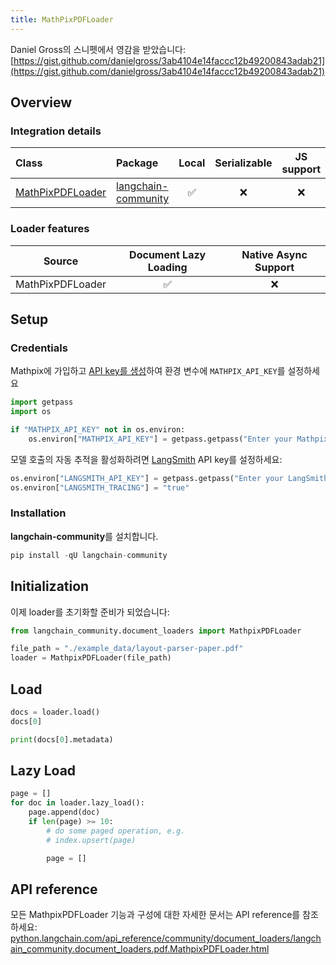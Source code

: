 ```yaml
---
title: MathPixPDFLoader
---
```


Daniel Gross의 스니펫에서 영감을 받았습니다: [https://gist.github.com/danielgross/3ab4104e14faccc12b49200843adab21](https://gist.github.com/danielgross/3ab4104e14faccc12b49200843adab21)

## Overview

### Integration details

| Class | Package | Local | Serializable | JS support|
| :--- | :--- | :---: | :---: |  :---: |
| [MathPixPDFLoader](https://python.langchain.com/api_reference/community/document_loaders/langchain_community.document_loaders.pdf.MathpixPDFLoader.html) | [langchain-community](https://python.langchain.com/api_reference/community/index.html) | ✅ | ❌ | ❌ |

### Loader features

| Source | Document Lazy Loading | Native Async Support
| :---: | :---: | :---: |
| MathPixPDFLoader | ✅ | ❌ |

## Setup

### Credentials

Mathpix에 가입하고 [API key를 생성](https://mathpix.com/docs/ocr/creating-an-api-key)하여 환경 변수에 `MATHPIX_API_KEY`를 설정하세요

```python
import getpass
import os

if "MATHPIX_API_KEY" not in os.environ:
    os.environ["MATHPIX_API_KEY"] = getpass.getpass("Enter your Mathpix API key: ")
```

모델 호출의 자동 추적을 활성화하려면 [LangSmith](https://docs.smith.langchain.com/) API key를 설정하세요:

```python
os.environ["LANGSMITH_API_KEY"] = getpass.getpass("Enter your LangSmith API key: ")
os.environ["LANGSMITH_TRACING"] = "true"
```

### Installation

**langchain-community**를 설치합니다.

```python
pip install -qU langchain-community
```

## Initialization

이제 loader를 초기화할 준비가 되었습니다:

```python
from langchain_community.document_loaders import MathpixPDFLoader

file_path = "./example_data/layout-parser-paper.pdf"
loader = MathpixPDFLoader(file_path)
```

## Load

```python
docs = loader.load()
docs[0]
```

```python
print(docs[0].metadata)
```

## Lazy Load

```python
page = []
for doc in loader.lazy_load():
    page.append(doc)
    if len(page) >= 10:
        # do some paged operation, e.g.
        # index.upsert(page)

        page = []
```

## API reference

모든 MathpixPDFLoader 기능과 구성에 대한 자세한 문서는 API reference를 참조하세요: [python.langchain.com/api_reference/community/document_loaders/langchain_community.document_loaders.pdf.MathpixPDFLoader.html](https://python.langchain.com/api_reference/community/document_loaders/langchain_community.document_loaders.pdf.MathpixPDFLoader.html)